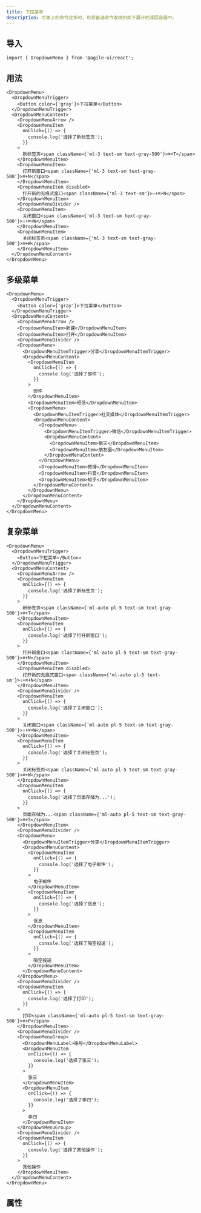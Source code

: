 ```yaml
---
title: 下拉菜单
description: 页面上的命令过多时，可将备选命令收纳到向下展开的浮层容器中。
---
```


## 导入

```tsx
import { DropdownMenu } from '@agile-ui/react';
```

## 用法

```tsx preview editable
<DropdownMenu>
  <DropdownMenuTrigger>
    <Button color={'gray'}>下拉菜单</Button>
  </DropdownMenuTrigger>
  <DropdownMenuContent>
    <DropdownMenuArrow />
    <DropdownMenuItem
      onClick={() => {
        console.log('选择了新标签页');
      }}
    >
      新标签页<span className={'ml-3 text-sm text-gray-500'}>⌘+T</span>
    </DropdownMenuItem>
    <DropdownMenuItem>
      打开新窗口<span className={'ml-3 text-sm text-gray-500'}>⌘+N</span>
    </DropdownMenuItem>
    <DropdownMenuItem disabled>
      打开新的无痕式窗口<span className={'ml-3 text-sm'}>⇧+⌘+N</span>
    </DropdownMenuItem>
    <DropdownMenuDivider />
    <DropdownMenuItem>
      关闭窗口<span className={'ml-3 text-sm text-gray-500'}>⇧+⌘+W</span>
    </DropdownMenuItem>
    <DropdownMenuItem>
      关闭标签页<span className={'ml-3 text-sm text-gray-500'}>⌘+W</span>
    </DropdownMenuItem>
  </DropdownMenuContent>
</DropdownMenu>
```

## 多级菜单

```tsx preview editable
<DropdownMenu>
  <DropdownMenuTrigger>
    <Button color={'gray'}>下拉菜单</Button>
  </DropdownMenuTrigger>
  <DropdownMenuContent>
    <DropdownMenuArrow />
    <DropdownMenuItem>新建</DropdownMenuItem>
    <DropdownMenuItem>打开</DropdownMenuItem>
    <DropdownMenuDivider />
    <DropdownMenu>
      <DropdownMenuItemTrigger>分享</DropdownMenuItemTrigger>
      <DropdownMenuContent>
        <DropdownMenuItem
          onClick={() => {
            console.log('选择了邮件');
          }}
        >
          邮件
        </DropdownMenuItem>
        <DropdownMenuItem>短信</DropdownMenuItem>
        <DropdownMenu>
          <DropdownMenuItemTrigger>社交媒体</DropdownMenuItemTrigger>
          <DropdownMenuContent>
            <DropdownMenu>
              <DropdownMenuItemTrigger>微信</DropdownMenuItemTrigger>
              <DropdownMenuContent>
                <DropdownMenuItem>聊天</DropdownMenuItem>
                <DropdownMenuItem>朋友圈</DropdownMenuItem>
              </DropdownMenuContent>
            </DropdownMenu>
            <DropdownMenuItem>微博</DropdownMenuItem>
            <DropdownMenuItem>抖音</DropdownMenuItem>
            <DropdownMenuItem>知乎</DropdownMenuItem>
          </DropdownMenuContent>
        </DropdownMenu>
      </DropdownMenuContent>
    </DropdownMenu>
  </DropdownMenuContent>
</DropdownMenu>
```

## 复杂菜单

```tsx preview editable
<DropdownMenu>
  <DropdownMenuTrigger>
    <Button>下拉菜单</Button>
  </DropdownMenuTrigger>
  <DropdownMenuContent>
    <DropdownMenuArrow />
    <DropdownMenuItem
      onClick={() => {
        console.log('选择了新标签页');
      }}
    >
      新标签页<span className={'ml-auto pl-5 text-sm text-gray-500'}>⌘+T</span>
    </DropdownMenuItem>
    <DropdownMenuItem
      onClick={() => {
        console.log('选择了打开新窗口');
      }}
    >
      打开新窗口<span className={'ml-auto pl-5 text-sm text-gray-500'}>⌘+N</span>
    </DropdownMenuItem>
    <DropdownMenuItem disabled>
      打开新的无痕式窗口<span className={'ml-auto pl-5 text-sm'}>⇧+⌘+N</span>
    </DropdownMenuItem>
    <DropdownMenuDivider />
    <DropdownMenuItem
      onClick={() => {
        console.log('选择了关闭窗口');
      }}
    >
      关闭窗口<span className={'ml-auto pl-5 text-sm text-gray-500'}>⇧+⌘+W</span>
    </DropdownMenuItem>
    <DropdownMenuItem
      onClick={() => {
        console.log('选择了关闭标签页');
      }}
    >
      关闭标签页<span className={'ml-auto pl-5 text-sm text-gray-500'}>⌘+W</span>
    </DropdownMenuItem>
    <DropdownMenuItem
      onClick={() => {
        console.log('选择了页面存储为...');
      }}
    >
      页面存储为...<span className={'ml-auto pl-5 text-sm text-gray-500'}>⌘+S</span>
    </DropdownMenuItem>
    <DropdownMenuDivider />
    <DropdownMenu>
      <DropdownMenuItemTrigger>分享</DropdownMenuItemTrigger>
      <DropdownMenuContent>
        <DropdownMenuItem
          onClick={() => {
            console.log('选择了电子邮件');
          }}
        >
          电子邮件
        </DropdownMenuItem>
        <DropdownMenuItem
          onClick={() => {
            console.log('选择了信息');
          }}
        >
          信息
        </DropdownMenuItem>
        <DropdownMenuItem
          onClick={() => {
            console.log('选择了隔空投送');
          }}
        >
          隔空投送
        </DropdownMenuItem>
      </DropdownMenuContent>
    </DropdownMenu>
    <DropdownMenuDivider />
    <DropdownMenuItem
      onClick={() => {
        console.log('选择了打印');
      }}
    >
      打印<span className={'ml-auto pl-5 text-sm text-gray-500'}>⌘+P</span>
    </DropdownMenuItem>
    <DropdownMenuDivider />
    <DropdownMenuGroup>
      <DropdownMenuLabel>账号</DropdownMenuLabel>
      <DropdownMenuItem
        onClick={() => {
          console.log('选择了张三');
        }}
      >
        张三
      </DropdownMenuItem>
      <DropdownMenuItem
        onClick={() => {
          console.log('选择了李四');
        }}
      >
        李四
      </DropdownMenuItem>
    </DropdownMenuGroup>
    <DropdownMenuDivider />
    <DropdownMenuItem
      onClick={() => {
        console.log('选择了其他操作');
      }}
    >
      其他操作
    </DropdownMenuItem>
  </DropdownMenuContent>
</DropdownMenu>
```

## 属性

<PropsTable componentName="DropdownMenu" />
